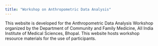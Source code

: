 ```yaml
---
title: "Workshop on Anthropometric Data Analysis"
---
```


This website is developed for the Anthropometric Data Analysis Workshop organized by the Department of Community and Family Medicine, All India Institute of Medical Sciences, Bhopal. This website hosts workshop resource materials for the use of participants.

